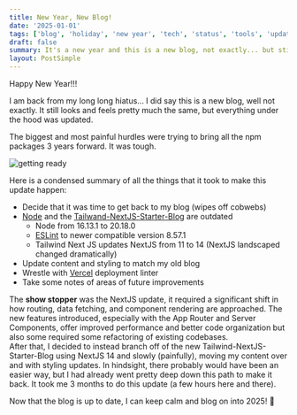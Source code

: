 ```yaml
---
title: New Year, New Blog!
date: '2025-01-01'
tags: ['blog', 'holiday', 'new year', 'tech', 'status', 'tools', 'updates']
draft: false
summary: It's a new year and this is a new blog, not exactly... but still...
layout: PostSimple
---
```


Happy New Year!!!

I am back from my long long hiatus...
I did say this is a new blog, well not exactly. It still looks and feels pretty much the same, but everything under the hood was updated.

The biggest and most painful hurdles were trying to bring all the npm packages 3 years forward. It was tough.

![getting ready](https://i.giphy.com/media/v1.Y2lkPTc5MGI3NjExZGhlZ2wxNWZhanh2ZXpwajZhd2IwbGFsbmNmM2M5cnIzMTBkdWhlaCZlcD12MV9pbnRlcm5hbF9naWZfYnlfaWQmY3Q9Zw/1TzKVQwH820wM/giphy.gif)

Here is a condensed summary of all the things that it took to make this update happen:

- Decide that it was time to get back to my blog (wipes off cobwebs)
- [Node](https://nodejs.org/) and the [Tailwand-NextJS-Starter-Blog](https://github.com/timlrx/tailwind-nextjs-starter-blog) are outdated
  - Node from 16.13.1 to 20.18.0
  - [ESLint](https://eslint.org/) to newer compatible version 8.57.1
  - Tailwind Next JS updates NextJS from 11 to 14 (NextJS landscaped changed dramatically)
- Update content and styling to match my old blog
- Wrestle with [Vercel](https://vercel.com/home) deployment linter
- Take some notes of areas of future improvements

The <b class="font-bold italic">show stopper</b> was the NextJS update, it required a significant shift in how routing, data fetching, and component rendering are approached.
The new features introduced, especially with the App Router and Server Components, offer improved performance and better code organization but also some required some refactoring of existing codebases.\
After that, I decided to instead branch off of the new Tailwind-NextJS-Starter-Blog using NextJS 14 and slowly (painfully), moving my content over and with styling updates.
In hindsight, there probably would have been an easier way, but I had already went pretty deep down this path to make it back. It took me 3 months to do this update (a few hours here and there).

Now that the blog is up to date, I can keep calm and blog on into 2025! 🥂
